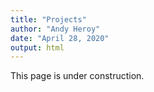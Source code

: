 ```yaml
---
title: "Projects"
author: "Andy Heroy"
date: "April 28, 2020"
output: html
---
```


This page is under construction. 